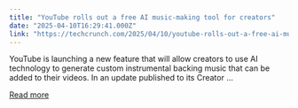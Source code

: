 ```yaml
---
title: "YouTube rolls out a free AI music-making tool for creators"
date: "2025-04-10T16:29:41.000Z"
link: "https://techcrunch.com/2025/04/10/youtube-rolls-out-a-free-ai-music-making-tool-for-creators/"
---
```


YouTube is launching a new feature that will allow creators to use AI technology to generate custom instrumental backing music that can be added to their videos. In an update published to its Creator ...

[Read more](https://techcrunch.com/2025/04/10/youtube-rolls-out-a-free-ai-music-making-tool-for-creators/)
